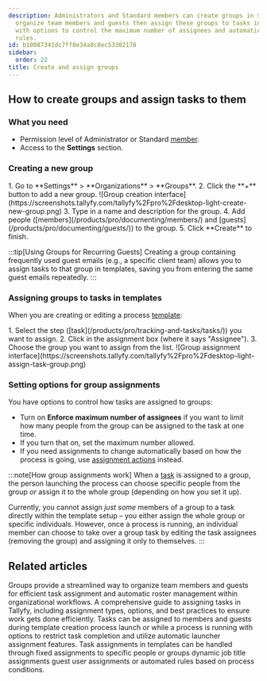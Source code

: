 ```yaml
---
description: Administrators and Standard members can create groups in Settings to
  organize team members and guests then assign these groups to tasks in templates
  with options to control the maximum number of assignees and automatic assignment
  rules.
id: b10087341dc7ff8e34a8c8ec53302178
sidebar:
  order: 22
title: Create and assign groups
---
```



## How to create groups and assign tasks to them

### What you need
- Permission level of Administrator or Standard [member](/products/pro/documenting/members/).
- Access to the **Settings** section.

### Creating a new group

<Steps>
1. Go to **Settings** > **Organizations** > **Groups**.
2. Click the **+** button to add a new group.
   ![Group creation interface](https://screenshots.tallyfy.com/tallyfy%2Fpro%2Fdesktop-light-create-new-group.png)
3. Type in a name and description for the group.
4. Add people ([members](/products/pro/documenting/members/) and [guests](/products/pro/documenting/guests/)) to the group.
5. Click **Create** to finish.
</Steps>

:::tip[Using Groups for Recurring Guests]
Creating a group containing frequently used guest emails (e.g., a specific client team) allows you to assign tasks to that group in templates, saving you from entering the same guest emails repeatedly.
:::

### Assigning groups to tasks in templates

When you are creating or editing a process [template](/products/pro/documenting/templates/):

<Steps>
1. Select the step ([task](/products/pro/tracking-and-tasks/tasks/)) you want to assign.
2. Click in the assignment box (where it says "Assignee").
3. Choose the group you want to assign from the list.
   ![Group assignment interface](https://screenshots.tallyfy.com/tallyfy%2Fpro%2Fdesktop-light-assign-task-group.png)
</Steps>

### Setting options for group assignments

You have options to control how tasks are assigned to groups:

- Turn on **Enforce maximum number of assignees** if you want to limit how many people from the group can be assigned to the task at one time.
- If you turn that on, set the maximum number allowed.
- If you need assignments to change automatically based on how the process is going, use [assignment actions](/products/pro/documenting/templates/automations/actions/asignment-actions/) instead.

:::note[How group assignments work]
When a [task](/products/pro/tracking-and-tasks/tasks/) is assigned to a group, the person launching the process can choose specific people from the group *or* assign it to the whole group (depending on how you set it up).

Currently, you cannot assign *just some* members of a group to a task directly within the template setup – you either assign the whole group or specific individuals. However, once a process is running, an individual member can choose to take over a group task by editing the task assignees (removing the group) and assigning it only to themselves.
:::


## Related articles
<CardGrid>
<LinkTitleCard header="<b>Documenting > Groups</b>" href="/products/pro/documenting/groups/" > Groups provide a streamlined way to organize team members and guests for efficient task assignment and automatic roster management within organizational workflows. </LinkTitleCard>
<LinkTitleCard header="<b>Tasks > Complete guide to task assignment options</b>" href="/products/pro/tracking-and-tasks/tasks/task-assignment-guide/" > A comprehensive guide to assigning tasks in Tallyfy, including assignment types, options, and best practices to ensure work gets done efficiently. </LinkTitleCard>
<LinkTitleCard header="<b>Edit Task > Assign members or guests after launching</b>" href="/products/pro/tracking-and-tasks/tasks/edit-task/how-can-i-assign-members-to-tasks-in-tallyfy/" > Tasks can be assigned to members and guests during template creation process launch or while a process is running with options to restrict task completion and utilize automatic launcher assignment features. </LinkTitleCard>
<LinkTitleCard header="<b>Edit Templates > Understanding assignment types</b>" href="/products/pro/documenting/templates/edit-templates/understanding-assignment-types/" > Task assignments in templates can be handled through fixed assignments to specific people or groups dynamic job title assignments guest user assignments or automated rules based on process conditions. </LinkTitleCard>
</CardGrid>
